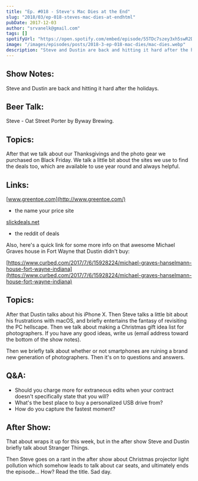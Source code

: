 ```yaml
---
title: "Ep. #018 - Steve's Mac Dies at the End"
slug: "2018/03/ep-018-steves-mac-dies-at-endhtml"
pubDate: 2017-12-03
author: "srvanelk@gmail.com"
tags: []
spotifyUrl: "https://open.spotify.com/embed/episode/55TDc7szey3xh5swR2DzS1?utm_source=generator"
image: "/images/episodes/posts/2018-3-ep-018-mac-dies/mac-dies.webp"
description: "Steve and Dustin are back and hitting it hard after the holidays. First up, Steve's drinking an Oat Street Porter by Byway Brewing. After that we talk about our Thanksgivings and the photo gear we purchased on Black Friday. We talk a little bit about the sites we use to find the deals too, which are available to use year round and always helpful."
---
```


## Show Notes:
Steve and Dustin are back and hitting it hard after the holidays. 

## Beer Talk:
Steve - Oat Street Porter by Byway Brewing.  

## Topics:
After that we talk about our Thanksgivings and the photo gear we purchased on Black Friday. We talk a little bit about the sites we use to find the deals too, which are available to use year round and always helpful.

## Links:
[www.greentoe.com](http://www.greentoe.com/)  
- the name your price site

[slickdeals.net](http://slickdeals.net/)  
- the reddit of deals

Also, here's a quick link for some more info on that awesome Michael Graves house in Fort Wayne that Dustin didn't buy:

[https://www.curbed.com/2017/7/6/15928224/michael-graves-hanselmann-house-fort-wayne-indiana](https://www.curbed.com/2017/7/6/15928224/michael-graves-hanselmann-house-fort-wayne-indiana)

## Topics:
After that Dustin talks about his iPhone X. Then Steve talks a little bit about his frustrations with macOS, and briefly entertains the fantasy of revisiting the PC hellscape. Then we talk about making a Christmas gift idea list for photographers. If you have any good ideas, write us (email address toward the bottom of the show notes).

Then we briefly talk about whether or not smartphones are ruining a brand new generation of photographers. Then it's on to questions and answers. 

## Q&A:
- Should you charge more for extraneous edits when your contract doesn't specifically state that you will?
- What's the best place to buy a personalized USB drive from?
- How do you capture the fastest moment?

## After Show:
That about wraps it up for this week, but in the after show Steve and Dustin briefly talk about Stranger Things.

Then Steve goes on a rant in the after show about Christmas projector light pollution which somehow leads to talk about car seats, and ultimately ends the episode... How? Read the title. Sad day.

